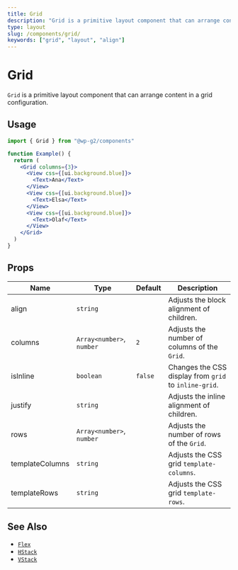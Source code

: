 ```yaml
---
title: Grid
description: "Grid is a primitive layout component that can arrange content in a grid configuration."
type: layout
slug: /components/grid/
keywords: ["grid", "layout", "align"]
---
```


# Grid

`Grid` is a primitive layout component that can arrange content in a grid configuration.

## Usage

```jsx live
import { Grid } from "@wp-g2/components"

function Example() {
  return (
    <Grid columns={3}>
      <View css={[ui.background.blue]}>
        <Text>Ana</Text>
      </View>
      <View css={[ui.background.blue]}>
        <Text>Elsa</Text>
      </View>
      <View css={[ui.background.blue]}>
        <Text>Olaf</Text>
      </View>
    </Grid>
  )
}
```

## Props

| Name            | Type                      | Default | Description                                           |
| --------------- | ------------------------- | ------- | ----------------------------------------------------- |
| align           | `string`                  |         | Adjusts the block alignment of children.              |
| columns         | `Array<number>`, `number` | `2`     | Adjusts the number of columns of the `Grid`.          |
| isInline        | `boolean`                 | `false` | Changes the CSS display from `grid` to `inline-grid`. |
| justify         | `string`                  |         | Adjusts the inline alignment of children.             |
| rows            | `Array<number>`, `number` |         | Adjusts the number of rows of the `Grid`.             |
| templateColumns | `string`                  |         | Adjusts the CSS grid `template-columns`.              |
| templateRows    | `string`                  |         | Adjusts the CSS grid `template-rows`.                 |

## See Also

- [`Flex`](/components/flex/)
- [`HStack`](/components/hstack/)
- [`VStack`](/components/vstack/)
